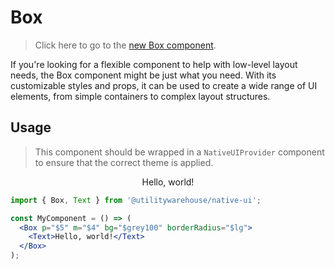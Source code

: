 
<Meta of={BoxStories} />

# Box

<DocComponentWrap>
  <Box mt="$6" mb="4">
    <Alert
      colorScheme="gold"
      text="This Box component is deprecated, use the Box from @utilitywarehouse/native-ui/lab"
    />
  </Box>
</DocComponentWrap>

> Click here to go to the [new Box component](/docs/native-ui-components-lab-box--docs).

If you're looking for a flexible component to help with low-level layout needs, the Box component might be just what you need. With its customizable styles and props, it can be used to create a wide range of UI elements, from simple containers to complex layout structures.

## Usage

> This component should be wrapped in a `NativeUIProvider` component to ensure that the correct theme is applied.

<Canvas>
  <NativeUIProvider>
    <Center>
      <Box p="$5" m="$4" bg="$grey100" borderRadius="$lg">
        <Text>Hello, world!</Text>
      </Box>
    </Center>
  </NativeUIProvider>
</Canvas>

```jsx
import { Box, Text } from '@utilitywarehouse/native-ui';

const MyComponent = () => (
  <Box p="$5" m="$4" bg="$grey100" borderRadius="$lg">
    <Text>Hello, world!</Text>
  </Box>
);
```

